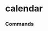 # calendar


### Commands
<ul className='grid grid-cols-1 md:grid-cols-2 lg:grid-cols-3 xl:grid-cols-4 gap-4 -ml-6'>
<ReferenceCard
    title="dividend"
    description="Upcoming and Historical Dividend Calendar."
    url="calendar/dividend"
    command
/><ReferenceCard
    title="ipo"
    description="Upcoming and Historical IPO Calendar."
    url="calendar/ipo"
    command
/><ReferenceCard
    title="earnings"
    description="Upcoming and Historical earnings calendar."
    url="calendar/earnings"
    command
/>
</ul>


